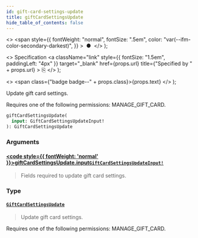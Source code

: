 ```yaml
---
id: gift-card-settings-update
title: giftCardSettingsUpdate
hide_table_of_contents: false
---
```


  <>
    <span
      style={{
        fontWeight: "normal",
        fontSize: ".5em",
        color: "var(--ifm-color-secondary-darkest)",
      }}
    >
      &nbsp;●&nbsp;
    </span>
  </>
);

  <>
    Specification
    <a
      className="link"
      style={{ fontSize: "1.5em", paddingLeft: "4px" }}
      target="\_blank"
      href={props.url}
      title={"Specified by " + props.url}
    >
      ⎘
    </a>
  </>
);

  <>
    <span class={"badge badge--" + props.class}>{props.text}</span>
  </>
);

Update gift card settings.

Requires one of the following permissions: MANAGE_GIFT_CARD.

```graphql
giftCardSettingsUpdate(
  input: GiftCardSettingsUpdateInput!
): GiftCardSettingsUpdate
```

### Arguments

#### [<code style={{ fontWeight: 'normal' }}>giftCardSettingsUpdate.<b>input</b></code>](#)<Bullet />[`GiftCardSettingsUpdateInput!`](../../api-reference/inputs/gift-card-settings-update-input) <Badge class="secondary" text="non-null"/> <Badge class="secondary" text="input"/>

> Fields required to update gift card settings.

### Type

#### [`GiftCardSettingsUpdate`](../../api-reference/objects/gift-card-settings-update) <Badge class="secondary" text="object"/>

> Update gift card settings.

Requires one of the following permissions: MANAGE_GIFT_CARD.

>

